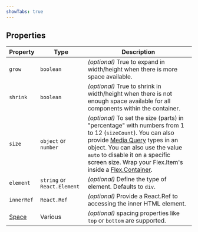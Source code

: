 ```yaml
---
showTabs: true
---
```


## Properties

| Property                                | Type                        | Description                                                                                                                                                                                                                                                                                                                                        |
| --------------------------------------- | --------------------------- | -------------------------------------------------------------------------------------------------------------------------------------------------------------------------------------------------------------------------------------------------------------------------------------------------------------------------------------------------- |
| `grow`                                  | `boolean`                   | _(optional)_ True to expand in width/height when there is more space available.                                                                                                                                                                                                                                                                    |
| `shrink`                                | `boolean`                   | _(optional)_ True to shrink in width/height when there is not enough space available for all components within the container.                                                                                                                                                                                                                      |
| `size`                                  | `object` or `number`        | _(optional)_ To set the size (parts) in "percentage" with numbers from 1 to 12 (`sizeCount`). You can also provide [Media Query](/uilib/usage/layout/media-queries/) types in an object. You can also use the value `auto` to disable it on a specific screen size. Wrap your Flex.Item's inside a [Flex.Container](/uilib/layout/flex/container). |
| `element`                               | `string` or `React.Element` | _(optional)_ Define the type of element. Defaults to `div`.                                                                                                                                                                                                                                                                                        |
| `innerRef`                              | `React.Ref`                 | _(optional)_ Provide a React.Ref to accessing the inner HTML element.                                                                                                                                                                                                                                                                              |
| [Space](/uilib/layout/space/properties) | Various                     | _(optional)_ spacing properties like `top` or `bottom` are supported.                                                                                                                                                                                                                                                                              |
